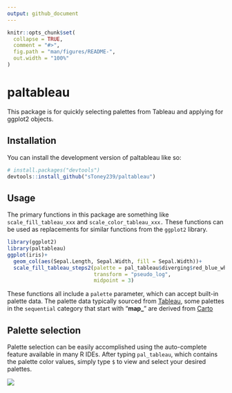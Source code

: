 ```yaml
---
output: github_document
---
```


<!-- README.md is generated from README.Rmd. Please edit that file -->

```r
knitr::opts_chunk$set(
  collapse = TRUE,
  comment = "#>",
  fig.path = "man/figures/README-",
  out.width = "100%"
)
```

# paltableau

<!-- badges: start -->
<!-- badges: end -->

This package is for quickly selecting palettes from Tableau and applying for ggplot2 objects.

## Installation

You can install the development version of paltableau like so:

``` r
# install.packages("devtools")
devtools::install_github("sToney239/paltableau")
```

## Usage

The primary functions in this package are something like `scale_fill_tableau_xxx` and `scale_color_tableau_xxx.` These functions can be used as replacements for similar functions from the `ggplot2` library.

```r
library(ggplot2)
library(paltableau)
ggplot(iris)+
  geom_col(aes(Sepal.Length, Sepal.Width, fill = Sepal.Width))+
  scale_fill_tableau_steps2(palette = pal_tableau$diverging$red_blue_white,
                            transform = "pseudo_log",
                            midpoint = 3)
```

These functions all include a `palette` parameter, which can accept built-in palette data. The palette data typically sourced from [Tableau](https://help.tableau.com/current/pro/desktop/en-us/viewparts_marks_markproperties_color.htm), some palettes in the `sequential` category that start with "**map_**" are derived from [Carto](https://carto.com/carto-colors/)

## Palette selection

Palette selection can be easily accomplished using the auto-complete feature available in many R IDEs. After typing `pal_tableau`, which contains the palette color values, simply type `$` to view and select your desired palettes.

![](man/figures/interaction.gif)
